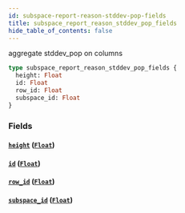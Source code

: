 ```yaml
---
id: subspace-report-reason-stddev-pop-fields
title: subspace_report_reason_stddev_pop_fields
hide_table_of_contents: false
---
```


aggregate stddev_pop on columns

```graphql
type subspace_report_reason_stddev_pop_fields {
  height: Float
  id: Float
  row_id: Float
  subspace_id: Float
}
```

### Fields

#### [`height`](#) ([`Float`](/07-graphql/scalars/float))

#### [`id`](#) ([`Float`](/07-graphql/scalars/float))

#### [`row_id`](#) ([`Float`](/07-graphql/scalars/float))

#### [`subspace_id`](#) ([`Float`](/07-graphql/scalars/float))
